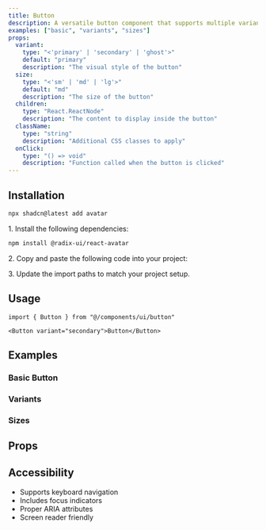 ```yaml
---
title: Button
description: A versatile button component that supports multiple variants and sizes. Built with accessibility in mind and follows modern design patterns.
examples: ["basic", "variants", "sizes"]
props:
  variant:
    type: "<'primary' | 'secondary' | 'ghost'>"
    default: "primary"
    description: "The visual style of the button"
  size:
    type: "<'sm' | 'md' | 'lg'>"
    default: "md"
    description: "The size of the button"
  children:
    type: "React.ReactNode"
    description: "The content to display inside the button"
  className:
    type: "string"
    description: "Additional CSS classes to apply"
  onClick:
    type: "() => void"
    description: "Function called when the button is clicked"
---
```


<ComponentPreview component="button" example="demo" />

## Installation

<CodeTabs>

<CodeTabsContent id="cli">

```bash
npx shadcn@latest add avatar
```

</CodeTabsContent>

<CodeTabsContent id="manual">

<Steps>

<Step>1. Install the following dependencies:</Step>

```bash
npm install @radix-ui/react-avatar
```

<Step>2. Copy and paste the following code into your project:</Step>

<ComponentPreview component="button" example="variants" />

<Step>3. Update the import paths to match your project setup.</Step>

</Steps>

</CodeTabsContent>

</CodeTabs>

## Usage

```tsx
import { Button } from "@/components/ui/button"
```

```tsx
<Button variant="secondary">Button</Button>
```

## Examples

### Basic Button

<ComponentPreview component="button" example="basic" />

### Variants

<ComponentPreview component="button" example="variants" />

### Sizes

<ComponentPreview component="button" example="sizes" />

## Props

<PropsTable name="button" />

## Accessibility

- Supports keyboard navigation
- Includes focus indicators
- Proper ARIA attributes
- Screen reader friendly
